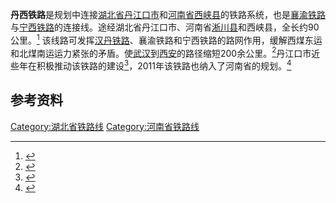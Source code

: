 {{Infobox rail system-route
|rail_name=丹西铁路
|other_name=
|system_length=90 km
|length_in_operation=
|total_length=
|tracklength=
|name_bgcolor=
|min_width=
|box_width=
|style=
|banner_color=blue
|sec_banner_color=
|third_banner_color=
|logo_filename=
|logo_width=
|logo_bgcolor=
|logo_alt=
|logo_note=
|image=
|imagesize=
|caption=
|code_name=
|locale={{CHN}}[[湖北省|湖北省]]、[[河南省|河南省]]
|service_type=
|status=规划中
|network=
|stations=
|start=[[丹江口站|丹江口站]]、[[西峡站|西峡站]]
|lines=
|main_route=
|secondary_route=
|branch_route=
|standard=
|character=
|other_systems=
|main_stations=
|constructor=
|track=
|average_station_distance=
|max_speed=
|orbital_plane=
|track_gauge={{standard gauge}}（[[标准轨|标准轨]]）
|distance_between_mainlines=
|min_radius=
|max_grade=
|elevation=
|control=
|block_signal=
|engine=
|electrified=
|rollingstock=
|fleet_size=
|begin_operation=
|end_operation=
|operation_note=
|open_operation=
|time_first=
|time_last=
|ridership=
|owner=
|operator=
|franchise=
|hq=
|key_person=
|website=
|route_map={{bs-map|inline=1|map=
CONTg~~ ~~ ~~{{RoutemapRoute|Licon=u|[[汉丹铁路|汉丹铁路]]往[[汉口站|汉口站]]方向}}
KHSTxe~~ ~~[[丹江站|丹江站]]
exHST~~ ~~[[淅川站|淅川站]]
CONTgq\xABZg+r\~~ ~~ ~~{{RoutemapRoute|Licon=l|[[宁西铁路|宁西铁路]]往[[南京站|南京站]]方向}}
HST~~ ~~[[西峡站|西峡站]]
CONTf~~ ~~ ~~{{RoutemapRoute|Licon=d|[[宁西铁路|宁西铁路]]往[[西安站|西安站]]方向}}
}}
}}
'''丹西铁路'''是规划中连接[[湖北省|湖北省]][[丹江口市|丹江口市]]和[[河南省|河南省]][[西峡县|西峡县]]的铁路系统，也是[[襄渝铁路|襄渝铁路]]与[[宁西铁路|宁西铁路]]的连接线。途经湖北省丹江口市、河南省[[淅川县|淅川县]]和西峡县，全长约90公里。<ref>{{cite web|url=http://xiangmu.hubeitour.gov.cn/zhaoshang_show.asp?id=729|title=丹西铁路   (2009年)|publisher=湖北省旅游局|date=2009年|deadurl=yes|archiveurl=https://web.archive.org/web/20160305064148/http://xiangmu.hubeitour.gov.cn/zhaoshang_show.asp?id=729|archivedate=2016-03-05|accessdate=2011-04-22}}</ref>
该线路可发挥[[汉丹铁路|汉丹铁路]]、襄渝铁路和宁西铁路的路网作用，缓解西煤东运和北煤南运运力紧张的矛盾。使[[武汉|武汉]]到[[西安|西安]]的路径缩短200余公里。<ref>{{cite web|url=http://hbrb.cnhubei.com/html/hbrb/20110314/hbrb1325029.html|title=今日话题：高铁建设|publisher=湖北日报|date=2011-03-14|accessdate=2011-04-22|archive-date=2019-05-12|archive-url=https://web.archive.org/web/20190512020526/http://hbrb.cnhubei.com/html/hbrb/20110314/hbrb1325029.html|dead-url=yes}}</ref>丹江口市近些年在积极推动该铁路的建设<ref>{{cite web|url=http://www.shiyan.gov.cn/SY/zwgk/gzbg/2011/01/content_43621_2.html|title=丹江口市2011年政府工作报告|publisher=十堰政府网|date=2011年1月18日|access-date=2011年4月22日|archive-url=https://web.archive.org/web/20110630150050/http://www.shiyan.gov.cn/SY/zwgk/gzbg/2011/01/content_43621_2.html|archive-date=2011年6月30日|dead-url=yes}}</ref>，2011年该铁路也纳入了河南省的规划。<ref>{{cite web|url=http://www.henan.gov.cn/zwgk/system/2011/01/27/010229141.shtml|title=河南省人民政府关于支持南阳市经济社会加快发展的若干意见|publisher=河南省人民政府|date=2011年1月27日|accessdate=2011年4月22日|archive-date=2012年8月12日|archive-url=https://web.archive.org/web/20120812023949/http://www.henan.gov.cn/zwgk/system/2011/01/27/010229141.shtml|dead-url=no}}</ref>

== 参考资料 ==
{{reflist}}

{{丹西铁路}}
{{中国铁路}}
{{河南铁路线}}
[[Category:湖北省铁路线|Category:湖北省铁路线]]
[[Category:河南省铁路线|Category:河南省铁路线]]

{{China-rail-stub}}